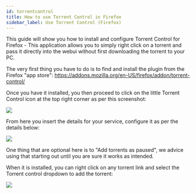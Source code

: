```yaml
---
id: torrentcontrol
title: How to use Torrent Control in Firefox
sidebar_label: Use Torrent Control (Firefox)
---
```

This guide will show you how to install and configure Torrent Control for Firefox - This application allows you to simply right click on a torrent and pass it directly into the webui without first downloading the torrent to your PC.

The very first thing you have to do is to find and install the plugin from the Firefox "app store": https://addons.mozilla.org/en-US/firefox/addon/torrent-control/

Once you have it installed, you then proceed to click on the little Torrent Control icon at the top right corner as per this screenshot:

![](https://i.imgur.com/GUpravg.png)

From here you insert the details for your service, configure it as per the details below:

![](https://i.imgur.com/LH6sxj0.png)

One thing that are optional here is to "Add torrents as paused", we advice using that starting out until you are sure it works as intended.

When it is installed, you can right click on any torrent link and select the Torrent control dropdown to add the torrent:

![](https://i.imgur.com/GUpravg.png)